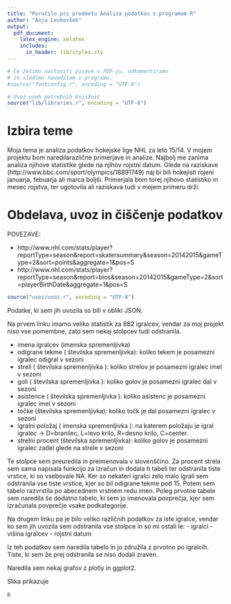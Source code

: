 ```yaml
---
title: "Poročilo pri predmetu Analiza podatkov s programom R"
author: "Anja Leskovšek"
output:
  pdf_document:
    latex_engine: xelatex
    includes:
      in_header: lib/styles.sty
---
```


```r
# Če želimo nastaviti pisave v PDF-ju, odkomentiramo
# in sledimo navodilom v programu.
#source("fontconfig.r", encoding = "UTF-8")

# Uvoz vseh potrebnih knjižnic
source("lib/libraries.r", encoding = "UTF-8")
```

# Izbira teme
Moja tema je analiza podatkov hokejske lige NHL za leto 15/14.
V mojem projektu bom naredilarazlične primerjave in analize.  Najbolj me zanima analiza njihove statistike glede na njihov rojstni datum. Glede na raziskave (http://www.bbc.com/sport/olympics/18891749) naj bi bili hokejisti rojeni januarja, febuarja ali marca boljši. Primerjala bom torej njihovo statistiko in mesec rojstva, ter ugotovila ali raziskava tudi v mojem primeru drži. 



# Obdelava, uvoz in čiščenje podatkov
POVEZAVE:

- http://www.nhl.com/stats/player?reportType=season&report=skatersummary&season=20142015&gameType=2&sort=points&aggregate=1&pos=S
- http://www.nhl.com/stats/player?reportType=season&report=bios&season=20142015&gameType=2&sort=playerBirthDate&aggregate=1&pos=S




```r
source("uvoz/uvoz.r", encoding = "UTF-8")
```
Podatke, ki sem jih uvozila so bili v obliki JSON. 

Na prvem linku imamo veliko statistik za 882 igralcev, vendar za moj projekt niso vse pomembne, zato sem nekaj stolpcev tudi odstranila. 

- imena igralcev (imenska spremenljivka)
- odigrane tekme ( številska spremenljivka): koliko tekem je posamezni igralec odigral v sezoni
- streli ( številska spremenljivka ): koliko strelov je posamezni igralec imel v sezoni
- goli ( številska spremenljivka ): koliko golov je posamezni igralec dal v sezoni
- asistence ( številska spremenljivka ): koliko asistenc je posamezni igralec imel v sezoni
- točke (številska spremenljivka): koliko točk je dal posamezni igralec v sezoni
- igralni položaj ( imenska spremenljivka ): na katerem položaju je igral igralec -> D=branilec, L=levo krilo, R=desno krilo, C=center.
- strelni procent (številska spremenljivka): koliko golov je posamezni igralec zadel glede na strele v sezoni


Te stolpce sem preuredila in preimenovala v slovenščino. Za procent strela sem sama napisala funkcijo za izračun in dodala h tabeli ter odstranila tiste vrstice, ki so vsebovale NA. Ker so nekateri igralci zelo malo igrali sem odstranila vse tiste vrstice, kjer so bil odigrane tekme pod 15. Potem sem tabelo razvrstila po abecednem vrstnem redu imen. Poleg prvotne tabele sem naredila še dodatno tabelo, ki sem jo imenovala povprečja, kjer sem izračunala povprečje vsake podkategorije.

Na drugem linku pa je bilo veliko različnih podatkov za iste igralce, vendar ko sem jih uvozila sem odstranila vse stolpce in so mi ostali le:
- igralci
- višina igralcev
- rojstni datum

Iz teh podatkov sem naredila tabelo in jo združila z prvotno po igralcih. Tiste, ki sem že prej odstranila se niso dodali zraven.



Naredila sem nekaj grafov z plotly in ggplot2. 




Slika \ref{fig:slika1} prikazuje 

```r
p
```
